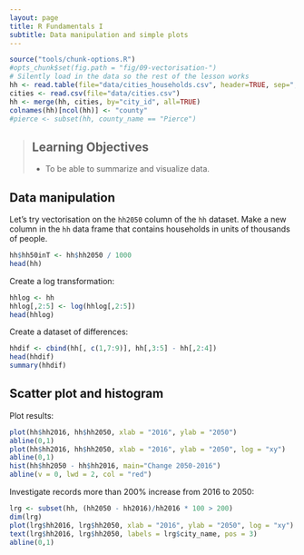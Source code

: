 ```yaml
---
layout: page
title: R Fundamentals I
subtitle: Data manipulation and simple plots
---
```


```r
source("tools/chunk-options.R")
#opts_chunk$set(fig.path = "fig/09-vectorisation-")
# Silently load in the data so the rest of the lesson works
hh <- read.table(file="data/cities_households.csv", header=TRUE, sep=",")
cities <- read.csv(file="data/cities.csv")
hh <- merge(hh, cities, by="city_id", all=TRUE)
colnames(hh)[ncol(hh)] <- "county"
#pierce <- subset(hh, county_name == "Pierce")
```

> ## Learning Objectives {.objectives}
>
> * To be able to summarize and visualize data.
>

## Data manipulation

Let's try vectorisation on the `hh2050` column of the `hh` dataset.
Make a new column in the `hh` data frame that
contains households in units of thousands of people.
```r
hh$hh50inT <- hh$hh2050 / 1000
head(hh)
```
Create a log transformation:
```r
hhlog <- hh
hhlog[,2:5] <- log(hhlog[,2:5])
head(hhlog)
```

Create a dataset of differences:
```r
hhdif <- cbind(hh[, c(1,7:9)], hh[,3:5] - hh[,2:4])
head(hhdif)
summary(hhdif)
```

## Scatter plot and histogram

Plot results:
```r
plot(hh$hh2016, hh$hh2050, xlab = "2016", ylab = "2050")
abline(0,1)
plot(hh$hh2016, hh$hh2050, xlab = "2016", ylab = "2050", log = "xy")
abline(0,1)
hist(hh$hh2050 - hh$hh2016, main="Change 2050-2016")
abline(v = 0, lwd = 2, col = "red")
```

Investigate records more than 200% increase from 2016 to 2050:
```r
lrg <- subset(hh, (hh2050 - hh2016)/hh2016 * 100 > 200)
dim(lrg)
plot(lrg$hh2016, lrg$hh2050, xlab = "2016", ylab = "2050", log = "xy")
text(lrg$hh2016, lrg$hh2050, labels = lrg$city_name, pos = 3)
abline(0,1)
```

